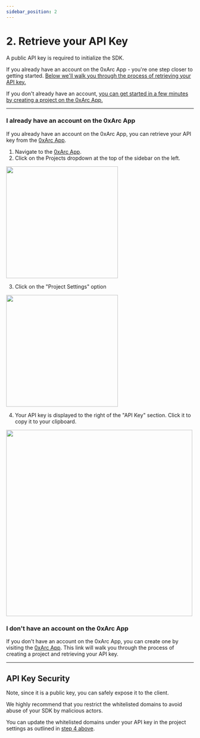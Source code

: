 ```yaml
---
sidebar_position: 2
---
```



# 2. Retrieve your API Key

A public API key is required to initialize the SDK.

If you already have an account on the 0xArc App - you're one step closer to getting started. [Below we'll walk you through the process of retrieving your API key.](/retrieve-api-key#i-already-have-an-account-on-the-0xarc-app)

If you don't already have an account, [you can get started in a few minutes by creating a project on the 0xArc App.](/retrieve-api-key#i-dont-have-an-account-on-the-0xarc-app)

---

### I already have an account on the 0xArc App

If you already have an account on the 0xArc App, you can retrieve your API key from the [0xArc App](https://app.0xarc.io).

1. Navigate to the [0xArc App](https://app.0xarc.io).
2. Click on the Projects dropdown at the top of the sidebar on the left.

<img src={ProjectsDropdown} width="300" />

3. Click on the "Project Settings" option

<img src={ProjectSettings} width="300" />

4. Your API key is displayed to the right of the "API Key" section. Click it to copy it to your clipboard.

<img src={ApiKey} width="500" />

### I don't have an account on the 0xArc App

If you don't have an account on the 0xArc App, you can create one by visiting the [0xArc App](https://app.0xarc.io/onboarding). This link will walk you through the process of creating a project and retrieving your API key.

---

## API Key Security

Note, since it is a public key, you can safely expose it to the client.

We highly recommend that you restrict the whitelisted domains to avoid abuse of your SDK by malicious actors.

You can update the whitelisted domains under your API key in the project settings as outlined in [step 4 above](/retrieve-api-key#i-already-have-an-account-on-the-0xarc-app).

